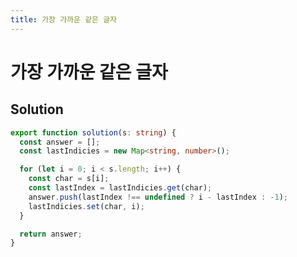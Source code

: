 ```yaml
---
title: 가장 가까운 같은 글자
---
```


# 가장 가까운 같은 글자

## Solution

```typescript filename="solution.ts" copy
export function solution(s: string) {
  const answer = [];
  const lastIndicies = new Map<string, number>();

  for (let i = 0; i < s.length; i++) {
    const char = s[i];
    const lastIndex = lastIndicies.get(char);
    answer.push(lastIndex !== undefined ? i - lastIndex : -1);
    lastIndicies.set(char, i);
  }

  return answer;
}
```

<ProblemLink
  codingSite="programmers"
  href="https://school.programmers.co.kr/learn/courses/30/lessons/142086"
  title="가장 가까운 같은 글자"
/>
